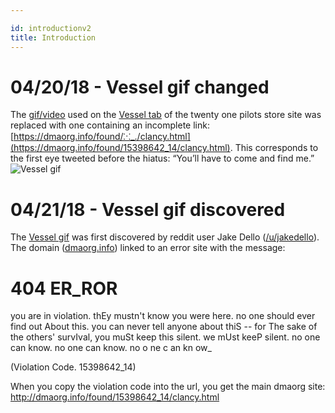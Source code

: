 ```yaml
---

id: introductionv2
title: Introduction
---
```


# 04/20/18 - Vessel gif changed

The [gif/video](https://www.youtube.com/watch?v=IigZXFhkbMM) used on the [Vessel tab](https://store.twentyonepilots.com/vessel.html) of the twenty one pilots store site was replaced with one containing an incomplete link: [https://dmaorg.info/found/⁙_./clancy.html](https://dmaorg.info/found/15398642_14/clancy.html). This corresponds to the first eye tweeted before the hiatus: “You’ll have to come and find me.”
![Vessel gif](./assets/vesselstorepage.gif)


# 04/21/18 - Vessel gif discovered

The [Vessel gif](https://gfycat.com/gifs/detail/difficultoldfashionedantarcticfurseals) was first discovered by reddit user Jake Dello ([/u/jakedello](https://www.reddit.com/u/jakedello)). The domain ([dmaorg.info](http://dmaorg.info)) linked to an error site with the message:


<BrowserWindow url="http://dmaorg.info">
<h1>404 ER_ROR</h1>

you are in violation. thEy mustn't know you were here. no one should ever find out About this. you can never tell anyone about thiS -- for The sake of the others' survIval, you muSt keep this silent. we mUst keeP silent. no one can know. no one can know. no o ne c an kn ow_

(Violation Code. 15398642_14)
</BrowserWindow>

When you copy the violation code into the url, you get the main dmaorg site: http://dmaorg.info/found/15398642_14/clancy.html